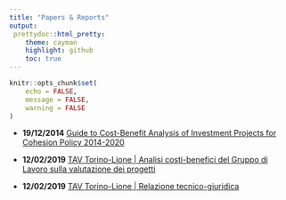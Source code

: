 ```yaml
---
title: "Papers & Reports"
output:
 prettydoc::html_pretty:
    theme: cayman
    highlight: github
    toc: true
---
```

```r
knitr::opts_chunk$set(
	echo = FALSE,
	message = FALSE,
	warning = FALSE
)
```

* **19/12/2014** [Guide to Cost-Benefit Analysis of Investment Projects for Cohesion Policy 2014-2020](https://ec.europa.eu/regional_policy/en/information/publications/guides/2014/guide-to-cost-benefit-analysis-of-investment-projects-for-cohesion-policy-2014-2020)


* **12/02/2019** [TAV Torino-Lione | Analisi costi-benefici del Gruppo di Lavoro sulla valutazione dei progetti](http://www.mit.gov.it/sites/default/files/media/notizia/2019-02/ACB%20nuovo%20collegamento%20ferroviario%20Torino%20-%20Lione.pdf)
* **12/02/2019** [TAV Torino-Lione | Relazione tecnico-giuridica](http://www.mit.gov.it/sites/default/files/media/notizia/2019-02/Relazione%20tecnico-giuridica%20Torino-Lione.pdf)

